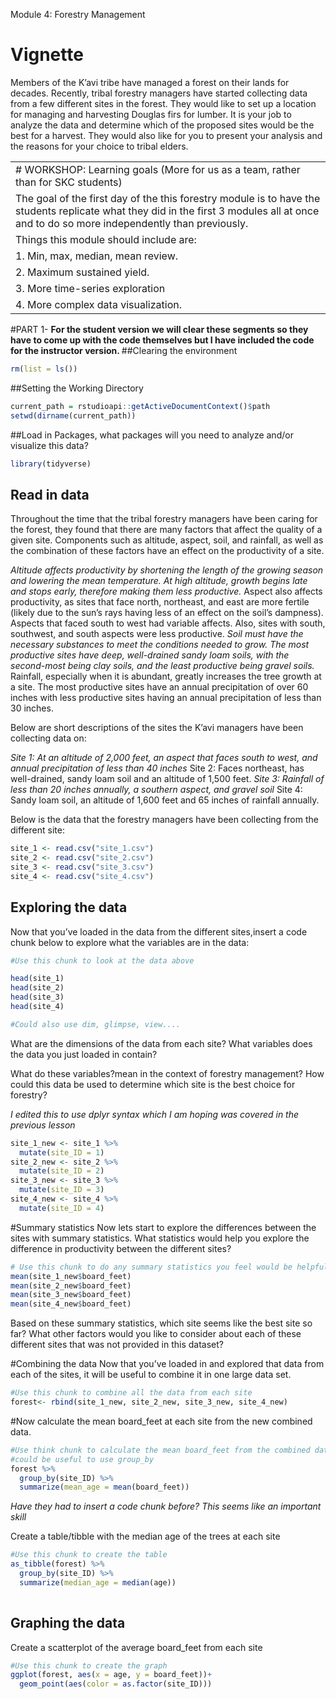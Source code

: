 Module 4: Forestry Management

# Vignette
Members of the K'avi tribe have managed a forest on their lands for decades. Recently, tribal forestry managers have started collecting data from a few different sites in the forest. They would like to set up a location for managing and harvesting Douglas firs for lumber. It is your job to analyze the data and determine which of the proposed sites would be the best for a harvest. They would also like for you to present your analysis and the reasons for your choice to tribal elders.

--------------------------------------------------------------------------------
# WORKSHOP: Learning goals (More for us as a team, rather than for SKC students)

The goal of the first day of the this forestry module is to have the students replicate what they did in the first 3 modules all at once and to do so more independently than previously. 

Things this module should include are: 

1. Min, max, median, mean review.  

2. Maximum sustained yield. 

3. More time-series exploration

4. More complex data visualization. 

--------------------------------------------------------------------------------
#PART 1-
**For the student version we will clear these segments so they have to come up with the code themselves but I have included the code for the instructor version. **
##Clearing the environment
```r
rm(list = ls())
```

##Setting the Working Directory
```r
current_path = rstudioapi::getActiveDocumentContext()$path
setwd(dirname(current_path))
```

##Load in Packages, what packages will you need to analyze and/or visualize this data?
```r
library(tidyverse)
```
## Read in data

Throughout the time that the tribal forestry managers have been caring for the forest, they found that there are many factors that affect the quality of a given site. Components such as altitude, aspect, soil, and rainfall, as well as the combination of these factors have an effect on the productivity of a site. 

  *Altitude affects productivity by shortening the length of the growing season and lowering the mean temperature. At high altitude, growth begins late and stops early, therefore making them less productive. 
  *Aspect also affects productivity, as sites that face north, northeast, and east are more fertile (likely due to the sun's rays having less of an effect on the soil's dampness). Aspects that faced south to west had variable affects. Also, sites with south, southwest, and south aspects were less productive.
  *Soil must have the necessary substances to meet the conditions needed to grow. The most productive sites have deep, well-drained sandy loam soils, with the second-most being clay soils, and the least productive being gravel soils.
  *Rainfall, especially when it is abundant, greatly increases the tree growth at a site. The most productive sites have an annual precipitation of over 60 inches with less productive sites having an annual precipitation of less than 30 inches. 

Below are short descriptions of the sites the K'avi managers have been collecting data on:
  
  *Site 1: At an altitude of 2,000 feet, an aspect that faces south to west, and annual precipitation of less than 40 inches
  *Site 2: Faces northeast, has well-drained, sandy loam soil and an altitude of 1,500 feet.
  *Site 3: Rainfall of less than 20 inches annually, a southern aspect, and gravel soil
  *Site 4: Sandy loam soil, an altitude of 1,600 feet and 65 inches of rainfall annually.

Below is the data that the forestry managers have been collecting from the different site:
```r
site_1 <- read.csv("site_1.csv")
site_2 <- read.csv("site_2.csv")
site_3 <- read.csv("site_3.csv")
site_4 <- read.csv("site_4.csv")
```

## Exploring the data

Now that you've loaded in the data from the different sites,insert a code chunk below to explore what the variables are in the data:

```r
#Use this chunk to look at the data above

head(site_1)
head(site_2)
head(site_3)
head(site_4)

#Could also use dim, glimpse, view....
```

What are the dimensions of the data from each site? What variables does the data you just loaded in contain? 


What do these variables?mean in the context of forestry management? How could this data be used to determine which site is the best choice for forestry? 

*I edited this to use dplyr syntax which I am hoping was covered in the previous lesson*
```r
site_1_new <- site_1 %>%
  mutate(site_ID = 1)
site_2_new <- site_2 %>%
  mutate(site_ID = 2)
site_3_new <- site_3 %>%
  mutate(site_ID = 3)
site_4_new <- site_4 %>%
  mutate(site_ID = 4)
```

#Summary statistics
Now lets start to explore the differences between the sites with summary statistics. What statistics would help you explore the difference in productivity between the different sites? 

```r
# Use this chunk to do any summary statistics you feel would be helpful. 
mean(site_1_new$board_feet)
mean(site_2_new$board_feet)
mean(site_3_new$board_feet)
mean(site_4_new$board_feet)

```

Based on these summary statistics, which site seems like the best site so far? What other factors would you like to consider about each of these different sites that was not provided in this dataset?

#Combining the data
Now that you've loaded in and explored that data from each of the sites, it will be useful to combine it in one large data set.

```r
#Use this chunk to combine all the data from each site
forest<- rbind(site_1_new, site_2_new, site_3_new, site_4_new)
```
 
#Now calculate the mean board_feet at each site from the new combined data.
```r
#Use think chunk to calculate the mean board_feet from the combined data, it 
#could be useful to use group_by
forest %>% 
  group_by(site_ID) %>% 
  summarize(mean_age = mean(board_feet))

```
 
*Have they had to insert a code chunk before? This seems like an important skill*

Create a table/tibble with the median age of the trees at each site
```r
#Use this chunk to create the table
as_tibble(forest) %>% 
  group_by(site_ID) %>% 
  summarize(median_age = median(age))
  
```

## Graphing the data
Create a scatterplot of the average board_feet from each site
```r
#Use this chunk to create the graph
ggplot(forest, aes(x = age, y = board_feet))+
  geom_point(aes(color = as.factor(site_ID)))
```

